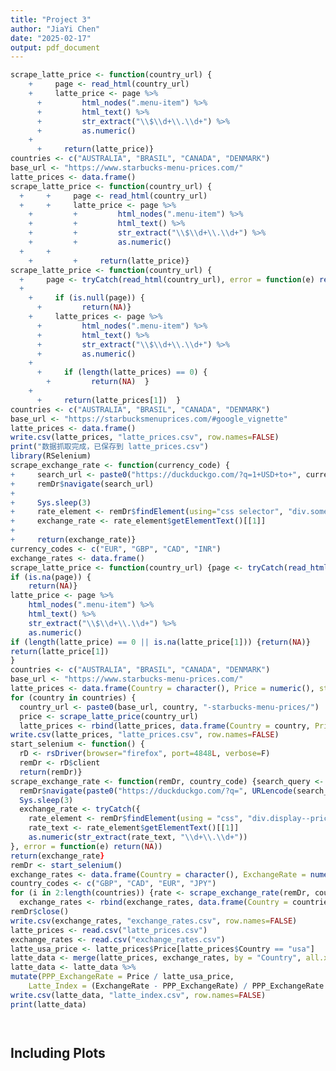 ```yaml
---
title: "Project 3"
author: "JiaYi Chen"
date: "2025-02-17"
output: pdf_document
---
```


```r
scrape_latte_price <- function(country_url) {
    +     page <- read_html(country_url)
    +     latte_price <- page %>%
      +         html_nodes(".menu-item") %>%  
      +         html_text() %>%
      +         str_extract("\\$\\d+\\.\\d+") %>%
      +         as.numeric()
    +     
      +     return(latte_price)}
countries <- c("AUSTRALIA", "BRASIL", "CANADA", "DENMARK")  
base_url <- "https://www.starbucks-menu-prices.com/"  
latte_prices <- data.frame()
scrape_latte_price <- function(country_url) {
  +     +     page <- read_html(country_url)
  +     +     latte_price <- page %>%
    +         +         html_nodes(".menu-item") %>%  
    +         +         html_text() %>%
    +         +         str_extract("\\$\\d+\\.\\d+") %>%
    +         +         as.numeric()
  +     +     
    +         +     return(latte_price)}
scrape_latte_price <- function(country_url) {
  +     page <- tryCatch(read_html(country_url), error = function(e) return(NULL))
  +     
    +     if (is.null(page)) {
      +         return(NA)}
    +     latte_prices <- page %>%
      +         html_nodes(".menu-item") %>%  
      +         html_text() %>%
      +         str_extract("\\$\\d+\\.\\d+") %>%
      +         as.numeric()
    +     
      +     if (length(latte_prices) == 0) {
        +         return(NA)  }
    +     
      +     return(latte_prices[1])  }
countries <- c("AUSTRALIA", "BRASIL", "CANADA", "DENMARK")  
base_url <- "https://starbucksmenuprices.com/#google_vignette"  
latte_prices <- data.frame()
write.csv(latte_prices, "latte_prices.csv", row.names=FALSE)
print("数据抓取完成，已保存到 latte_prices.csv")
library(RSelenium)
scrape_exchange_rate <- function(currency_code) {
+     search_url <- paste0("https://duckduckgo.com/?q=1+USD+to+", currency_code)
+     remDr$navigate(search_url)
+     
+     Sys.sleep(3)  
+     rate_element <- remDr$findElement(using="css selector", "div.some-css-selector")
+     exchange_rate <- rate_element$getElementText()[[1]]
+     
+     return(exchange_rate)}
currency_codes <- c("EUR", "GBP", "CAD", "INR")  
exchange_rates <- data.frame()
scrape_latte_price <- function(country_url) {page <- tryCatch(read_html(country_url), error = function(e) return(NA))
if (is.na(page)) {
    return(NA)}
latte_price <- page %>%
    html_nodes(".menu-item") %>%
    html_text() %>%
    str_extract("\\$\\d+\\.\\d+") %>%
    as.numeric()
if (length(latte_price) == 0 || is.na(latte_price[1])) {return(NA)}
return(latte_price[1])
}
countries <- c("AUSTRALIA", "BRASIL", "CANADA", "DENMARK")
base_url <- "https://www.starbucks-menu-prices.com/"
latte_prices <- data.frame(Country = character(), Price = numeric(), stringsAsFactors = FALSE)
for (country in countries) {
  country_url <- paste0(base_url, country, "-starbucks-menu-prices/")
  price <- scrape_latte_price(country_url)
  latte_prices <- rbind(latte_prices, data.frame(Country = country, Price = price, stringsAsFactors = FALSE))}
write.csv(latte_prices, "latte_prices.csv", row.names=FALSE)
start_selenium <- function() {
  rD <- rsDriver(browser="firefox", port=4848L, verbose=F)
  remDr <- rD$client
  return(remDr)}
scrape_exchange_rate <- function(remDr, country_code) {search_query <- paste0("1 USD to ", country_code)
  remDr$navigate(paste0("https://duckduckgo.com/?q=", URLencode(search_query)))
  Sys.sleep(3)
  exchange_rate <- tryCatch({
    rate_element <- remDr$findElement(using = "css", "div.display--price")
    rate_text <- rate_element$getElementText()[[1]]
    as.numeric(str_extract(rate_text, "\\d+\\.\\d+"))
}, error = function(e) return(NA))
return(exchange_rate}
remDr <- start_selenium()
exchange_rates <- data.frame(Country = character(), ExchangeRate = numeric(), stringsAsFactors = FALSE)
country_codes <- c("GBP", "CAD", "EUR", "JPY")
for (i in 2:length(countries)) {rate <- scrape_exchange_rate(remDr, country_codes[i - 1])
  exchange_rates <- rbind(exchange_rates, data.frame(Country = countries[i], ExchangeRate = rate, stringsAsFactors = FALSE))}
remDr$close()
write.csv(exchange_rates, "exchange_rates.csv", row.names=FALSE)
latte_prices <- read.csv("latte_prices.csv")
exchange_rates <- read.csv("exchange_rates.csv")
latte_usa_price <- latte_prices$Price[latte_prices$Country == "usa"]
latte_data <- merge(latte_prices, exchange_rates, by = "Country", all.x = TRUE)
latte_data <- latte_data %>%
mutate(PPP_ExchangeRate = Price / latte_usa_price,
    Latte_Index = (ExchangeRate - PPP_ExchangeRate) / PPP_ExchangeRate * 100)
write.csv(latte_data, "latte_index.csv", row.names=FALSE)
print(latte_data)




```

## Including Plots
